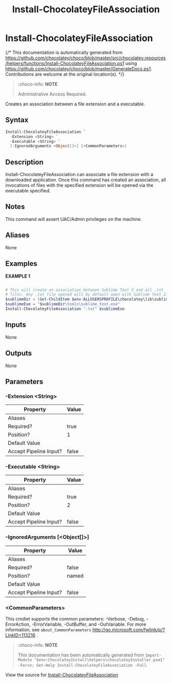 ﻿---
order: 220
xref: install-chocolateyfileassociation
title: Install-ChocolateyFileAssociation
description: Information on Install-ChocolateyFileAssociation function
---

# Install-ChocolateyFileAssociation

{/* This documentation is automatically generated from https://github.com/chocolatey/choco/blob/master/src/chocolatey.resources/helpers/functions/Install-ChocolateyFileAssociation.ps1 using https://github.com/chocolatey/choco/blob/master/GenerateDocs.ps1. Contributions are welcome at the original location(s). */}

> :choco-info: **NOTE**
>
> Administrative Access Required.

Creates an association between a file extension and a executable.

## Syntax

~~~powershell
Install-ChocolateyFileAssociation `
  -Extension <String> `
  -Executable <String> `
  [-IgnoredArguments <Object[]>] [<CommonParameters>]
~~~

## Description

Install-ChocolateyFileAssociation can associate a file extension
with a downloaded application. Once this command has created an
association, all invocations of files with the specified extension
will be opened via the executable specified.

## Notes

This command will assert UAC/Admin privileges on the machine.

## Aliases

None

## Examples

 **EXAMPLE 1**

~~~powershell

# This will create an association between Sublime Text 2 and all .txt
# files. Any .txt file opened will by default open with Sublime Text 2.
$sublimeDir = (Get-ChildItem $env:ALLUSERSPROFILE\chocolatey\lib\sublimetext* | select $_.last)
$sublimeExe = "$sublimeDir\tools\sublime_text.exe"
Install-ChocolateyFileAssociation ".txt" $sublimeExe
~~~ 

## Inputs

None

## Outputs

None

## Parameters

###  -Extension &lt;String&gt;
Property               | Value
---------------------- | -----
Aliases                | 
Required?              | true
Position?              | 1
Default Value          | 
Accept Pipeline Input? | false
 
###  -Executable &lt;String&gt;
Property               | Value
---------------------- | -----
Aliases                | 
Required?              | true
Position?              | 2
Default Value          | 
Accept Pipeline Input? | false
 
###  -IgnoredArguments [&lt;Object[]&gt;]
Property               | Value
---------------------- | -----
Aliases                | 
Required?              | false
Position?              | named
Default Value          | 
Accept Pipeline Input? | false
 
### &lt;CommonParameters&gt;

This cmdlet supports the common parameters: -Verbose, -Debug, -ErrorAction, -ErrorVariable, -OutBuffer, and -OutVariable. For more information, see `about_CommonParameters` http://go.microsoft.com/fwlink/p/?LinkID=113216 .



<Xref title="Function Reference" value="powershell-reference" />

> :choco-info: **NOTE**
>
> This documentation has been automatically generated from `Import-Module "$env:ChocolateyInstall\helpers\chocolateyInstaller.psm1" -Force; Get-Help Install-ChocolateyFileAssociation -Full`.

View the source for [Install-ChocolateyFileAssociation](https://github.com/chocolatey/choco/blob/master/src/chocolatey.resources/helpers/functions/Install-ChocolateyFileAssociation.ps1)
